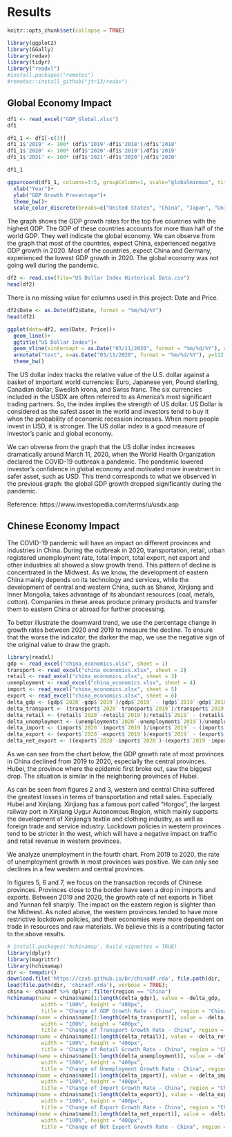 # Results

```r
knitr::opts_chunk$set(collapse = TRUE)
```
```r
library(ggplot2)
library(GGally)
library(redav)
library(tidyr)
library("readxl")
#install.packages("remotes")
#remotes::install_github("jtr13/redav")
```

## Global Economy Impact
```r
df1 <- read_excel("GDP_Global.xlsx")
df1 
```

```r
df1_1 <- df1[-c(3)]
df1_1$'2019' <- 100* (df1$'2019'-df1$'2018')/df1$'2018'
df1_1$'2020' <- 100* (df1$'2020'-df1$'2019')/df1$'2019'
df1_1$'2021' <- 100* (df1$'2021'-df1$'2020')/df1$'2020'

df1_1
```

```r
ggparcoord(df1_1, columns=3:5, groupColumn=1, scale="globalminmax", title="GDP Growth Rates by Country") +
  xlab("Year")+
  ylab("GDP Growth Precentage")+
  theme_bw()+
  scale_color_discrete(breaks=c("United States", "China", "Japan", "United Kingdom", "Germany"))
```

The graph shows the GDP growth rates for the top five countries with the highest GDP. The GDP of these countries accounts for more than half of the world GDP. They well indicate the global economy. We can observe from the graph that most of the countries, expect China, experienced negative GDP growth in 2020. Most of the countries, expect China and Germany, experienced the lowest GDP growth in 2020. The global economy was not going well during the pandemic. 


```r
df2 <- read.csv(file="US Dollar Index Historical Data.csv")
head(df2)
```
There is no missing value for columns used in this project: Date and Price.

```r
df2$Date <- as.Date(df2$Date, format = "%m/%d/%Y")
head(df2)
```

```r
ggplot(data=df2, aes(Date, Price))+
  geom_line()+
  ggtitle("US Dollar Index")+
  geom_vline(xintercept = as.Date("03/11/2020", format = "%m/%d/%Y"), color="blue", alpha=0.3)+
  annotate("text", x=as.Date("03/11/2020", format = "%m/%d/%Y"), y=112, color="blue", label="The World Health Organization declared \n the COVID-19 outbreak a pandemic \n 2020/03/11", hjust=0)+
  theme_bw()
```

The US dollar index tracks the relative value of the U.S. dollar against a basket of important world currencies: Euro, Japanese yen, Pound sterling, Canadian dollar, Swedish krona, and Swiss franc. The six currencies included in the USDX are often referred to as America's most significant trading partners. So, the index implies the strength of US dollar. US Dollar is considered as the safest asset in the world and investors tend to buy it when the probability of economic recession increases. When more people invest in USD, it is stronger. The US dollar index is a good measure of investor’s panic and global economy. 

We can obverse from the graph that the US dollar index increases dramatically around March 11, 2020, when the World Health Organization declared the COVID-19 outbreak a pandemic. The pandemic lowered investor's confidence in global economy and motivated more investment in safer asset, such as USD. This trend corresponds to what we observed in the previous graph: the global GDP growth dropped significantly during the pandemic. 

Reference: https://www.investopedia.com/terms/u/usdx.asp


## Chinese Economy Impact

The COVID-19 pandemic will have an impact on different provinces and industries in China. During the outbreak in 2020, transportation, retail, urban registered unemployment rate, total import, total export, net export and other industries all showed a slow growth trend. This pattern of decline is concentrated in the Midwest. As we know, the development of eastern China mainly depends on its technology and services, while the development of central and western China, such as Shanxi, Xinjiang and Inner Mongolia, takes advantage of its abundant resources (coal, metals, cotton). Companies in these areas produce primary products and transfer them to eastern China or abroad for further processing.

To better illustrate the downward trend, we use the percentage change in growth rates between 2020 and 2019 to measure the decline. To ensure that the worse the indicator, the darker the map, we use the negative sign of the original value to draw the graph. 

```r
library(readxl)
gdp <- read_excel("china_economics.xlsx", sheet = 1)
transport <- read_excel("china_economics.xlsx", sheet = 2)
retail <- read_excel("china_economics.xlsx", sheet = 3)
unemployment <- read_excel("china_economics.xlsx", sheet = 4)
import <- read_excel("china_economics.xlsx", sheet = 5)
export <- read_excel("china_economics.xlsx", sheet = 6)
delta_gdp <- (gdp$`2020`-gdp$`2019`)/gdp$`2019` - (gdp$`2019`-gdp$`2018`)/gdp$`2018`
delta_transport <- (transport$`2020`-transport$`2019`)/transport$`2019` - (transport$`2019`-transport$`2018`)/transport$`2018`
delta_retail <- (retail$`2020`-retail$`2019`)/retail$`2019` - (retail$`2019`-retail$`2018`)/retail$`2018`
delta_unemployment <- (unemployment$`2020`-unemployment$`2019`)/unemployment$`2019` - (unemployment$`2019`-unemployment$`2018`)/unemployment$`2018`
delta_import <- (import$`2020`-import$`2019`)/import$`2019` - (import$`2019`-import$`2018`)/import$`2018`
delta_export <- (export$`2020`-export$`2019`)/export$`2019` - (export$`2019`-export$`2018`)/export$`2018`
delta_net_export <- ((export$`2020`-import$`2020`)-(export$`2019`-import$`2019`))/(export$`2019`-import$`2019`) - ((export$`2019`-import$`2019`)-(export$`2018`-import$`2018`))/(export$`2018`-import$`2018`)
```

As we can see from the chart below, the GDP growth rate of most provinces in China declined from 2019 to 2020, especially the central provinces. Hubei, the province where the epidemic first broke out, saw the biggest drop. The situation is similar in the neighboring provinces of Hubei.

As can be seen from figures 2 and 3, western and central China suffered the greatest losses in terms of transportation and retail sales. Especially Hubei and Xinjiang. Xinjiang has a famous port called "Horgos", the largest railway port in Xinjiang Uygur Autonomous Region, which mainly supports the development of Xinjiang's textile and clothing industry, as well as foreign trade and service industry. Lockdown policies in western provinces tend to be stricter in the west, which will have a negative impact on traffic and retail revenue in western provinces.

We analyze unemployment in the fourth chart. From 2019 to 2020, the rate of unemployment growth in most provinces was positive. We can only see declines in a few western and central provinces.

In figures 5, 6 and 7, we focus on the transaction records of Chinese provinces. Provinces close to the border have seen a drop in imports and exports. Between 2019 and 2020, the growth rate of net exports in Tibet and Yunnan fell sharply. The impact on the eastern region is slighter than the Midwest. As noted above, the western provinces tended to have more restrictive lockdown policies, and their economies were more dependent on trade in resources and raw materials. We believe this is a contributing factor to the above results.

```r
# install.packages('hchinamap', build_vignettes = TRUE)
library(dplyr)
library(magrittr)
library(hchinamap)
dir <- tempdir()
download.file('https://czxb.github.io/br/chinadf.rda', file.path(dir, 'chinadf.rda'))
load(file.path(dir, 'chinadf.rda'), verbose = TRUE);
china <- chinadf %>% dplyr::filter(region == "China")
hchinamap(name = china$name[1:length(delta_gdp)], value = -delta_gdp,
           width = "100%", height = "400px",
           title = "Change of GDP Growth Rate - China", region = "China")
hchinamap(name = china$name[1:length(delta_transport)], value = -delta_transport,
           width = "100%", height = "400px",
           title = "Change of Transport Growth Rate - China", region = "China")
hchinamap(name = china$name[1:length(delta_retail)], value = -delta_retail,
           width = "100%", height = "400px",
           title = "Change of Retail Growth Rate - China", region = "China")
hchinamap(name = china$name[1:length(delta_unemployment)], value = -delta_unemployment,
           width = "100%", height = "400px",
           title = "Change of Unemployment Growth Rate - China", region = "China")
hchinamap(name = china$name[1:length(delta_import)], value = -delta_import,
           width = "100%", height = "400px",
           title = "Change of Import Growth Rate - China", region = "China")
hchinamap(name = china$name[1:length(delta_export)], value = -delta_export,
           width = "100%", height = "400px",
           title = "Change of Export Growth Rate - China", region = "China")
hchinamap(name = china$name[1:length(delta_net_export)], value = -delta_net_export,
           width = "100%", height = "400px",
           title = "Change of Net Export Growth Rate - China", region = "China")
```
